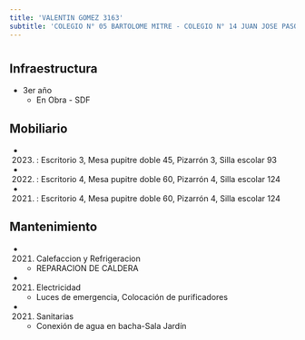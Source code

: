 ```yaml
---
title: 'VALENTIN GOMEZ 3163'
subtitle: 'COLEGIO N° 05 BARTOLOME MITRE - COLEGIO N° 14 JUAN JOSE PASO - PI LUCIERNAGAS'
---
```


#
## Infraestructura

* 3er año 
    + En Obra - SDF 


## Mobiliario

*  (2023) : Escritorio 3, Mesa pupitre doble 45, Pizarrón 3, Silla escolar 93 

*  (2022) : Escritorio 4, Mesa pupitre doble 60, Pizarrón 4, Silla escolar 124 

*  (2021) : Escritorio 4, Mesa pupitre doble 60, Pizarrón 4, Silla escolar 124 





## Mantenimiento

*  (2021) Calefaccion y Refrigeracion 
    + REPARACION DE CALDERA

*  (2021) Electricidad 
    + Luces de emergencia, Colocación de purificadores

*  (2021) Sanitarias 
    + Conexión de agua en bacha-Sala Jardín







